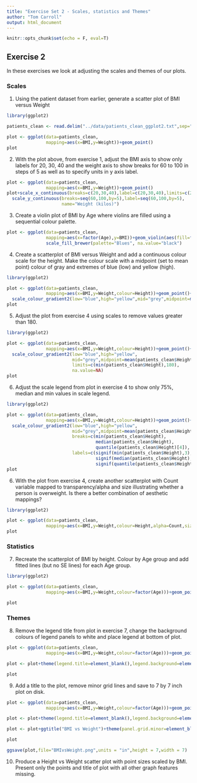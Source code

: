 ```yaml
---
title: "Exercise Set 2 - Scales, statistics and Themes"
author: "Tom Carroll"
output: html_document
---
```


```r
knitr::opts_chunk$set(echo = F, eval=T)
```

## Exercise 2

In these exercises we look at adjusting the scales and themes of our plots.

### Scales

1. Using the patient dataset from earlier, generate a scatter plot of BMI versus Weight

```r
library(ggplot2)

patients_clean <- read.delim("../data/patients_clean_ggplot2.txt",sep="\t")

plot <- ggplot(data=patients_clean,
               mapping=aes(x=BMI,y=Weight))+geom_point()
plot
```

2. With the plot above, from exercise 1, adjust the BMI axis to show only labels for 20, 30, 40 and the weight axis to show breaks for 60 to 100 in steps of 5 as well as to specify units in y axis label. 


```r
plot <- ggplot(data=patients_clean,
               mapping=aes(x=BMI,y=Weight))+geom_point()
plot+scale_x_continuous(breaks=c(20,30,40),label=c(20,30,40),limits=c(20,40))+
  scale_y_continuous(breaks=seq(60,100,by=5),label=seq(60,100,by=5),
                     name="Weight (kilos)")
```



3. Create a violin plot of BMI by Age where violins are filled using a sequential colour palette.

```r
plot <- ggplot(data=patients_clean,
               mapping=aes(x=factor(Age),y=BMI))+geom_violin(aes(fill=factor(Age)))+
               scale_fill_brewer(palette="Blues", na.value="black")
```            

4. Create a scatterplot of BMI versus Weight and add a continuous colour scale for the height. Make the colour scale  with a midpoint (set to mean point) colour of gray and extremes of blue (low) and yellow (high).


```r
library(ggplot2)

plot <- ggplot(data=patients_clean,
               mapping=aes(x=BMI,y=Weight,colour=Height))+geom_point()+
  scale_colour_gradient2(low="blue",high="yellow",mid="grey",midpoint=mean(patients_clean$Height))
plot
```

5. Adjust the plot from exercise 4 using scales to remove values greater than 180.

```r
library(ggplot2)

plot <- ggplot(data=patients_clean,
               mapping=aes(x=BMI,y=Weight,colour=Height))+geom_point()+
  scale_colour_gradient2(low="blue",high="yellow",
                         mid="grey",midpoint=mean(patients_clean$Height),
                         limits=c(min(patients_clean$Height),180),
                         na.value=NA)
plot
```

6. Adjust the scale legend from plot in exercise 4 to show only 75%, median and min values in scale legend.

```r
library(ggplot2)

plot <- ggplot(data=patients_clean,
               mapping=aes(x=BMI,y=Weight,colour=Height))+geom_point()+
  scale_colour_gradient2(low="blue",high="yellow",
                         mid="grey",midpoint=mean(patients_clean$Height),
                         breaks=c(min(patients_clean$Height),
                                  median(patients_clean$Height),
                                  quantile(patients_clean$Height)[4]),
                         labels=c(signif(min(patients_clean$Height),3),
                                  signif(median(patients_clean$Height),3),
                                  signif(quantile(patients_clean$Height)[4],3)))
plot
```


6. With the plot from exercise 4, create another scatterplot with Count variable mapped to transparency/alpha and size illustrating whether a person is overweight. 
Is there a better combination of aesthetic mappings?

```r

library(ggplot2)

plot <- ggplot(data=patients_clean,
               mapping=aes(x=BMI,y=Weight,colour=Height,alpha=Count,size=Overweight))+geom_point()
plot
```

### Statistics

7. Recreate the scatterplot of BMI by height. Colour by Age group and add fitted lines (but no SE lines) for each Age group. 


```r

library(ggplot2)

plot <- ggplot(data=patients_clean,
               mapping=aes(x=BMI,y=Weight,colour=factor(Age)))+geom_point()+stat_smooth(method="lm",se=F)

plot
```

### Themes

8. Remove the legend title from plot in exercise 7, change the background colours of legend panels to white and place legend at bottom of plot.

```r


plot <- ggplot(data=patients_clean,
               mapping=aes(x=BMI,y=Weight,colour=factor(Age)))+geom_point()+stat_smooth(method="lm",se=F)

plot <- plot+theme(legend.title=element_blank(),legend.background=element_rect(fill="white"),legend.key=element_rect(fill="white"),legend.position="bottom")

plot
```

9. Add a title to the plot, remove minor grid lines and save to 7 by 7 inch plot on disk.

```r


plot <- ggplot(data=patients_clean,
               mapping=aes(x=BMI,y=Weight,colour=factor(Age)))+geom_point()+stat_smooth(method="lm",se=F)

plot <- plot+theme(legend.title=element_blank(),legend.background=element_rect(fill="white"),legend.key=element_rect(fill="white"),legend.position="bottom")

plot <- plot+ggtitle("BMI vs Weight")+theme(panel.grid.minor=element_blank())

plot

ggsave(plot,file="BMIvsWeight.png",units = "in",height = 7,width = 7)
```

10. Produce a Height vs Weight scatter plot with point sizes scaled by BMI. 
Present only the points and title of plot with all other graph features missing.

